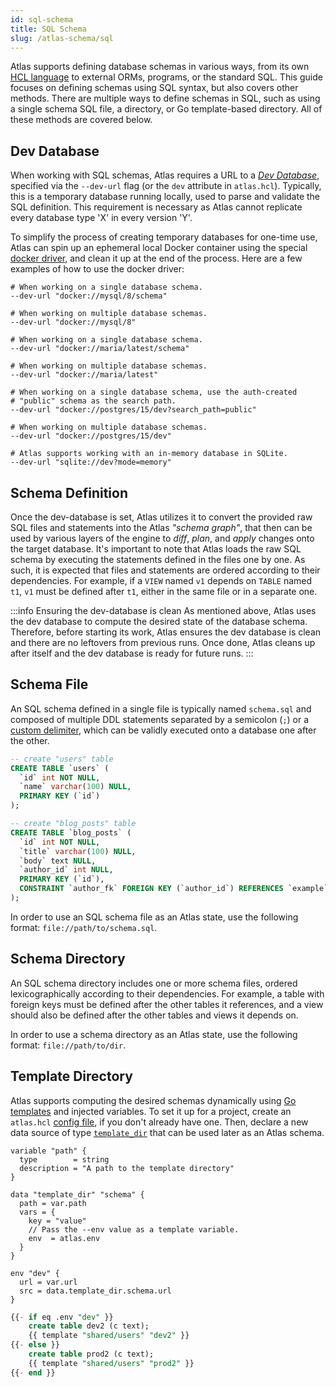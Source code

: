 ```yaml
---
id: sql-schema
title: SQL Schema
slug: /atlas-schema/sql
---
```



Atlas supports defining database schemas in various ways, from its own [HCL language](hcl.mdx) to external ORMs,
programs, or the standard SQL. This guide focuses on defining schemas using SQL syntax, but also covers other methods.
There are multiple ways to define schemas in SQL, such as using a single schema SQL file, a directory, or
Go template-based directory. All of these methods are covered below.

## Dev Database

When working with SQL schemas, Atlas requires a URL to a [_Dev Database_](concepts/dev.mdx), specified via the
`--dev-url` flag (or the `dev` attribute in `atlas.hcl`). Typically, this is a temporary database running locally, used
to parse and validate the SQL definition. This requirement is necessary as Atlas cannot replicate every database type
'X' in every version 'Y'.

To simplify the process of creating temporary databases for one-time use, Atlas can spin up an ephemeral local Docker
container using the special [docker driver](concepts/url.mdx), and clean it up at the end of the process. Here are a
few examples of how to use the docker driver:

<Tabs>
<TabItem value="mysql" label="MySQL" default>

```shell
# When working on a single database schema.
--dev-url "docker://mysql/8/schema"

# When working on multiple database schemas.
--dev-url "docker://mysql/8"
```
</TabItem>
<TabItem value="mariadb" label="MariaDB">

```shell
# When working on a single database schema.
--dev-url "docker://maria/latest/schema"

# When working on multiple database schemas.
--dev-url "docker://maria/latest"
```

</TabItem>
<TabItem value="postgres" label="PostgreSQL">

```shell
# When working on a single database schema, use the auth-created
# "public" schema as the search path.
--dev-url "docker://postgres/15/dev?search_path=public"

# When working on multiple database schemas.
--dev-url "docker://postgres/15/dev"
```

</TabItem>
<TabItem value="sqlite" label="SQLite">

```shell
# Atlas supports working with an in-memory database in SQLite.
--dev-url "sqlite://dev?mode=memory"
```

</TabItem>
</Tabs>

## Schema Definition

Once the dev-database is set, Atlas utilizes it to convert the provided raw SQL files and statements into the Atlas
_"schema graph"_, that then can be used by various layers of the engine to _diff_, _plan_, and _apply_ changes onto the
target database. It's important to note that Atlas loads the raw SQL schema by executing the statements defined in the files
one by one. As such, it is expected that files and statements are ordered according to their dependencies. For example,
if a `VIEW` named `v1` depends on `TABLE` named `t1`, `v1` must be defined after `t1`, either in the same file or in a
separate one.

:::info Ensuring the dev-database is clean
As mentioned above, Atlas uses the dev database to compute the desired state of the database schema. Therefore, before
starting its work, Atlas ensures the dev database is clean and there are no leftovers from previous runs. Once done,
Atlas cleans up after itself and the dev database is ready for future runs.
:::

## Schema File

An SQL schema defined in a single file is typically named `schema.sql` and composed of multiple DDL statements separated
by a semicolon (`;`) or a [custom delimiter](../versioned/new.mdx#custom-statements-delimiter), which can be validly
executed onto a database one after the other.

```sql title="schema.sql"
-- create "users" table
CREATE TABLE `users` (
  `id` int NOT NULL,
  `name` varchar(100) NULL,
  PRIMARY KEY (`id`)
);

-- create "blog_posts" table
CREATE TABLE `blog_posts` (
  `id` int NOT NULL,
  `title` varchar(100) NULL,
  `body` text NULL,
  `author_id` int NULL,
  PRIMARY KEY (`id`),
  CONSTRAINT `author_fk` FOREIGN KEY (`author_id`) REFERENCES `example`.`users` (`id`)
);
```

In order to use an SQL schema file as an Atlas state, use the following format: `file://path/to/schema.sql`.

## Schema Directory

An SQL schema directory includes one or more schema files, ordered lexicographically according to their dependencies.
For example, a table with foreign keys must be defined after the other tables it references, and a view should also
be defined after the other tables and views it depends on.

In order to use a schema directory as an Atlas state, use the following format: `file://path/to/dir`.

## Template Directory

Atlas supports computing the desired schemas dynamically using [Go templates](https://pkg.go.dev/text/template) and
injected variables. To set it up for a project, create an `atlas.hcl` [config file](projects.mdx), if you don't already
have one. Then, declare a new data source of type [`template_dir`](projects.mdx#data-source-template_dir) that can be
used later as an Atlas schema.

```hcl title="atlas.hcl"
variable "path" {
  type        = string
  description = "A path to the template directory"
}

data "template_dir" "schema" {
  path = var.path
  vars = {
    key = "value"
    // Pass the --env value as a template variable.
    env  = atlas.env
  }
}

env "dev" {
  url = var.url
  src = data.template_dir.schema.url
}
```

```sql title="example/schema.tmpl.sql"
{{- if eq .env "dev" }}
    create table dev2 (c text);
    {{ template "shared/users" "dev2" }}
{{- else }}
    create table prod2 (c text);
    {{ template "shared/users" "prod2" }}
{{- end }}
```
